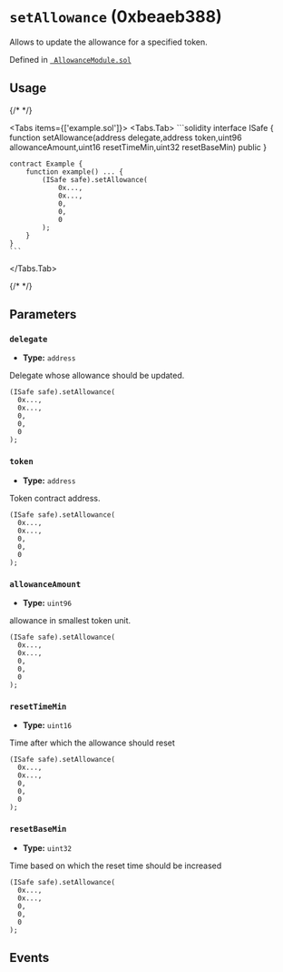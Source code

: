 


# `setAllowance` (0xbeaeb388)



Allows to update the allowance for a specified token. <OnlySafeTxCallout />




Defined in [` AllowanceModule.sol`](https://github.com/safe-global/safe-modules/tree/allowance/v0.1.1/modules/allowances/contracts/AllowanceModule.sol#L75)


## Usage

{/* <!-- vale off --> */}

<Tabs items={['example.sol']}>
  <Tabs.Tab>
    ```solidity
    interface ISafe {
        function setAllowance(address delegate,address token,uint96 allowanceAmount,uint16 resetTimeMin,uint32 resetBaseMin) public
    }

    contract Example {
        function example() ... {
            (ISafe safe).setAllowance(
                0x...,
                0x...,
                0,
                0,
                0
            );
        }
    }
    ```
  </Tabs.Tab>
</Tabs>

{/* <!-- vale on --> */}



## Parameters

### `delegate`

  - **Type:** `address`

  Delegate whose allowance should be updated.

  ```solidity focus=2
  (ISafe safe).setAllowance(
    0x...,
    0x...,
    0,
    0,
    0
  );
  ```


### `token`

  - **Type:** `address`

  Token contract address.

  ```solidity focus=3
  (ISafe safe).setAllowance(
    0x...,
    0x...,
    0,
    0,
    0
  );
  ```


### `allowanceAmount`

  - **Type:** `uint96`

  allowance in smallest token unit.

  ```solidity focus=4
  (ISafe safe).setAllowance(
    0x...,
    0x...,
    0,
    0,
    0
  );
  ```


### `resetTimeMin`

  - **Type:** `uint16`

  Time after which the allowance should reset

  ```solidity focus=5
  (ISafe safe).setAllowance(
    0x...,
    0x...,
    0,
    0,
    0
  );
  ```


### `resetBaseMin`

  - **Type:** `uint32`

  Time based on which the reset time should be increased

  ```solidity focus=6
  (ISafe safe).setAllowance(
    0x...,
    0x...,
    0,
    0,
    0
  );
  ```




## Events

<SetAllowance />

